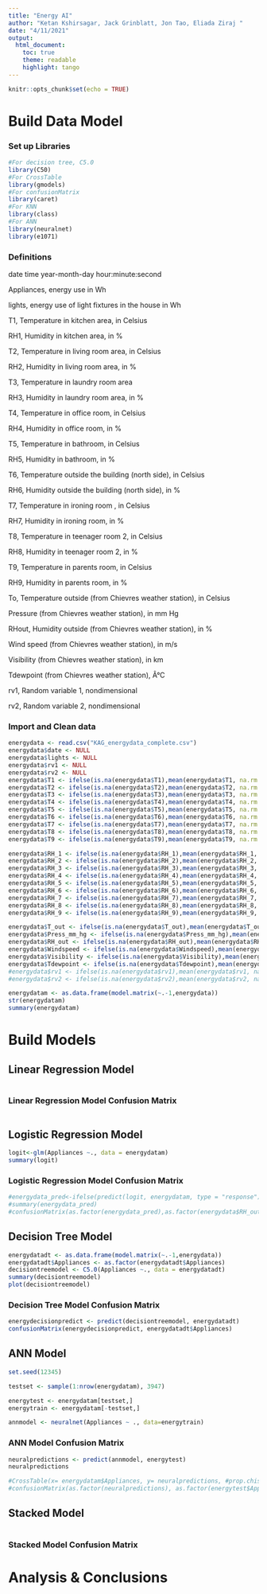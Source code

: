 ```yaml
---
title: "Energy AI"
author: "Ketan Kshirsagar, Jack Grinblatt, Jon Tao, Eliada Ziraj "
date: "4/11/2021"
output: 
  html_document:
    toc: true
    theme: readable
    highlight: tango
---
```


```r
knitr::opts_chunk$set(echo = TRUE)
```
# Build Data Model

### Set up Libraries
```r
#For decision tree, C5.0 
library(C50)
#For CrossTable
library(gmodels)
#For confusionMatrix
library(caret)
#For KNN
library(class)
#For ANN
library(neuralnet)
library(e1071)
```
### Definitions

date time year-month-day hour:minute:second

Appliances, energy use in Wh

lights, energy use of light fixtures in the house in Wh

T1, Temperature in kitchen area, in Celsius

RH1, Humidity in kitchen area, in % 

T2, Temperature in living room area, in Celsius 

RH2, Humidity in living room area, in %

T3, Temperature in laundry room area

RH3, Humidity in laundry room area, in % 

T4, Temperature in office room, in Celsius 

RH4, Humidity in office room, in %

T5, Temperature in bathroom, in Celsius

RH5, Humidity in bathroom, in % 

T6, Temperature outside the building (north side), in Celsius 

RH6, Humidity outside the building (north side), in %

T7, Temperature in ironing room , in Celsius

RH7, Humidity in ironing room, in % 

T8, Temperature in teenager room 2, in Celsius 

RH8, Humidity in teenager room 2, in %

T9, Temperature in parents room, in Celsius

RH9, Humidity in parents room, in % 

To, Temperature outside (from Chievres weather station), in Celsius

Pressure (from Chievres weather station), in mm Hg 

RHout, Humidity outside (from Chievres weather station), in %

Wind speed (from Chievres weather station), in m/s

Visibility (from Chievres weather station), in km

Tdewpoint (from Chievres weather station), Â°C

rv1, Random variable 1, nondimensional

rv2, Random variable 2, nondimensional

### Import and Clean data

```r
energydata <- read.csv("KAG_energydata_complete.csv")
energydata$date <- NULL
energydata$lights <- NULL
energydata$rv1 <- NULL
energydata$rv2 <- NULL
energydata$T1 <- ifelse(is.na(energydata$T1),mean(energydata$T1, na.rm =T),energydata$T1)
energydata$T2 <- ifelse(is.na(energydata$T2),mean(energydata$T2, na.rm =T),energydata$T2)
energydata$T3 <- ifelse(is.na(energydata$T3),mean(energydata$T3, na.rm =T),energydata$T3)
energydata$T4 <- ifelse(is.na(energydata$T4),mean(energydata$T4, na.rm =T),energydata$T4)
energydata$T5 <- ifelse(is.na(energydata$T5),mean(energydata$T5, na.rm =T),energydata$T5)
energydata$T6 <- ifelse(is.na(energydata$T6),mean(energydata$T6, na.rm =T),energydata$T6)
energydata$T7 <- ifelse(is.na(energydata$T7),mean(energydata$T7, na.rm =T),energydata$T7)
energydata$T8 <- ifelse(is.na(energydata$T8),mean(energydata$T8, na.rm =T),energydata$T8)
energydata$T9 <- ifelse(is.na(energydata$T9),mean(energydata$T9, na.rm =T),energydata$T9)

energydata$RH_1 <- ifelse(is.na(energydata$RH_1),mean(energydata$RH_1, na.rm =T),energydata$RH_1)
energydata$RH_2 <- ifelse(is.na(energydata$RH_2),mean(energydata$RH_2, na.rm =T),energydata$RH_2)
energydata$RH_3 <- ifelse(is.na(energydata$RH_3),mean(energydata$RH_3, na.rm =T),energydata$RH_3)
energydata$RH_4 <- ifelse(is.na(energydata$RH_4),mean(energydata$RH_4, na.rm =T),energydata$RH_4)
energydata$RH_5 <- ifelse(is.na(energydata$RH_5),mean(energydata$RH_5, na.rm =T),energydata$RH_5)
energydata$RH_6 <- ifelse(is.na(energydata$RH_6),mean(energydata$RH_6, na.rm =T),energydata$RH_6)
energydata$RH_7 <- ifelse(is.na(energydata$RH_7),mean(energydata$RH_7, na.rm =T),energydata$RH_7)
energydata$RH_8 <- ifelse(is.na(energydata$RH_8),mean(energydata$RH_8, na.rm =T),energydata$RH_8)
energydata$RH_9 <- ifelse(is.na(energydata$RH_9),mean(energydata$RH_9, na.rm =T),energydata$RH_9)

energydata$T_out <- ifelse(is.na(energydata$T_out),mean(energydata$T_out, na.rm =T),energydata$T_out)
energydata$Press_mm_hg <- ifelse(is.na(energydata$Press_mm_hg),mean(energydata$Press_mm_hg, na.rm =T),energydata$Press_mm_hg)
energydata$RH_out <- ifelse(is.na(energydata$RH_out),mean(energydata$RH_out, na.rm =T),energydata$RH_out)
energydata$Windspeed <- ifelse(is.na(energydata$Windspeed),mean(energydata$Windspeed, na.rm =T),energydata$Windspeed)
energydata$Visibility <- ifelse(is.na(energydata$Visibility),mean(energydata$Visibility, na.rm =T),energydata$Visibility)
energydata$Tdewpoint <- ifelse(is.na(energydata$Tdewpoint),mean(energydata$Tdewpoint, na.rm =T),energydata$Tdewpoint)
#energydata$rv1 <- ifelse(is.na(energydata$rv1),mean(energydata$rv1, na.rm =T),energydata$rv1)
#energydata$rv2 <- ifelse(is.na(energydata$rv2),mean(energydata$rv2, na.rm =T),energydata$rv2)

energydatam <- as.data.frame(model.matrix(~.-1,energydata))
str(energydatam)
summary(energydatam)

```
# Build Models

## Linear Regression Model
```r

```

### Linear Regression Model Confusion Matrix
```r

```


## Logistic Regression Model

```r
logit<-glm(Appliances ~., data = energydatam)
summary(logit)

```

### Logistic Regression Model Confusion Matrix
```r
#energydata_pred<-ifelse(predict(logit, energydatam, type = "response")>0.1,3,0)
#summary(energydata_pred)
#confusionMatrix(as.factor(energydata_pred),as.factor(energydata$RH_out),positive = "1")
```


## Decision Tree Model
```r
energydatadt <- as.data.frame(model.matrix(~.-1,energydata))
energydatadt$Appliances <- as.factor(energydatadt$Appliances)
decisiontreemodel <- C5.0(Appliances ~., data = energydatadt)
summary(decisiontreemodel)
plot(decisiontreemodel)
```

### Decision Tree Model Confusion Matrix
```r
energydecisionpredict <- predict(decisiontreemodel, energydatadt)
confusionMatrix(energydecisionpredict, energydatadt$Appliances)
```


## ANN Model
```r
set.seed(12345)

testset <- sample(1:nrow(energydatam), 3947)

energytest <- energydatam[testset,]
energytrain <- energydatam[-testset,]

annmodel <- neuralnet(Appliances ~ ., data=energytrain)
```

### ANN Model Confusion Matrix
```r
neuralpredictions <- predict(annmodel, energytest)
neuralpredictions

#CrossTable(x= energydatam$Appliances, y= neuralpredictions, #prop.chisq=FALSE)
#confusionMatrix(as.factor(neuralpredictions), as.factor(energytest$Appliances), positive="1")
```


## Stacked Model
```r

```


### Stacked Model Confusion Matrix

# Analysis & Conclusions

